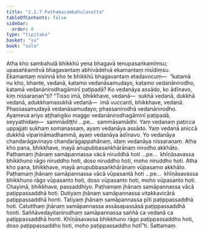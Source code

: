 ```yaml
---
title: "2.2.7 Paṭhamasambahulasutta"
tableOfContents: false
sidebar:
  order: 8
type: "tipitaka"
basket: "su"
book: "sala"
---
```



<DynamicBreadcrumb />

<Division number="265" book="sala" bookNo="13" page="421">

<Paragraph number="1168" book="sala">
Atha kho sambahulā bhikkhū yena bhagavā tenupasaṅkamiṃsu; upasaṅkamitvā bhagavantaṃ abhivādetvā ekamantaṃ nisīdiṃsu. Ekamantaṃ nisinnā kho te bhikkhū bhagavantaṃ etadavocuṃ—  “katamā nu kho, bhante, vedanā, katamo vedanāsamudayo, katamo vedanānirodho, katamā vedanānirodhagāminī paṭipadā? Ko vedanāya assādo, ko ādīnavo, kiṃ nissaraṇan”ti? “Tisso imā, bhikkhave, vedanā—  sukhā vedanā, dukkhā vedanā, adukkhamasukhā vedanā—  imā vuccanti, bhikkhave, vedanā. Phassasamudayā vedanāsamudayo; phassanirodhā vedanānirodho. Ayameva ariyo aṭṭhaṅgiko maggo vedanānirodhagāminī paṭipadā, seyyathidaṃ—  sammādiṭṭhi …pe…  sammāsamādhi. Yaṃ vedanaṃ paṭicca uppajjati sukhaṃ somanassaṃ, ayaṃ vedanāya assādo. Yaṃ vedanā aniccā dukkhā vipariṇāmadhammā, ayaṃ vedanāya ādīnavo. Yo vedanāya chandarāgavinayo chandarāgappahānaṃ, idaṃ vedanāya nissaraṇaṃ.
</Paragraph>

<Paragraph number="1169" book="sala">
Atha kho pana, bhikkhave, mayā anupubbasaṅkhārānaṃ nirodho akkhāto. Paṭhamaṃ jhānaṃ samāpannassa vācā niruddhā hoti …pe…  khīṇāsavassa bhikkhuno rāgo niruddho hoti, doso niruddho hoti, moho niruddho hoti. Atha kho pana, bhikkhave, mayā anupubbasaṅkhārānaṃ vūpasamo akkhāto. Paṭhamaṃ jhānaṃ samāpannassa vācā vūpasantā hoti …pe…  khīṇāsavassa bhikkhuno rāgo vūpasanto hoti, doso vūpasanto hoti, moho vūpasanto hoti. Chayimā, bhikkhave, passaddhiyo. Paṭhamaṃ jhānaṃ samāpannassa vācā paṭippassaddhā hoti. Dutiyaṃ jhānaṃ samāpannassa vitakkavicārā paṭippassaddhā honti. Tatiyaṃ jhānaṃ samāpannassa pīti paṭippassaddhā hoti. Catutthaṃ jhānaṃ samāpannassa assāsapassāsā paṭippassaddhā honti. Saññāvedayitanirodhaṃ samāpannassa saññā ca vedanā ca paṭippassaddhā honti. Khīṇāsavassa bhikkhuno rāgo paṭippassaddho hoti, doso paṭippassaddho hoti, moho paṭippassaddho hotī”ti.

</Paragraph>
</Division>

<Paragraph number="1170" type="center" book="sala">
Sattamaṃ.
</Paragraph>
